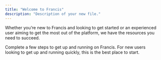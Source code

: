 ```yaml
---
title: "Welcome to Francis"
description: "Description of your new file."
---
```


Whether you’re new to Francis and looking to get started or an experienced user aiming to get the most out of the platform, we have the resources you need to succeed.

<Card title="Onboarding Guide (<10 min)" icon="forward" iconType="regular" color="EEEEEE">
  Complete a few steps to get up and running on Francis. For new users looking to get up and running quickly, this is the best place to start.
</Card>